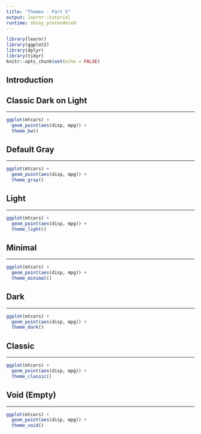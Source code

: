 ```yaml
---
title: "Themes - Part 5"
output: learnr::tutorial
runtime: shiny_prerendered
---
```


```r
library(learnr)
library(ggplot2)
library(dplyr)
library(tidyr)
knitr::opts_chunk$set(echo = FALSE)
```

## Introduction

## Classic Dark on Light

<hr>

```r
ggplot(mtcars) +
  geom_point(aes(disp, mpg)) +
  theme_bw()
```

## Default Gray

<hr>

```r
ggplot(mtcars) +
  geom_point(aes(disp, mpg)) +
  theme_gray()
```

## Light

<hr>

```r
ggplot(mtcars) +
  geom_point(aes(disp, mpg)) +
  theme_light()
```

## Minimal

<hr>

```r
ggplot(mtcars) +
  geom_point(aes(disp, mpg)) +
  theme_minimal()
```

## Dark

<hr>

```r
ggplot(mtcars) +
  geom_point(aes(disp, mpg)) +
  theme_dark()
```

## Classic

<hr>

```r
ggplot(mtcars) +
  geom_point(aes(disp, mpg)) +
  theme_classic()
```

## Void (Empty)

<hr>

```r
ggplot(mtcars) +
  geom_point(aes(disp, mpg)) +
  theme_void()
```

